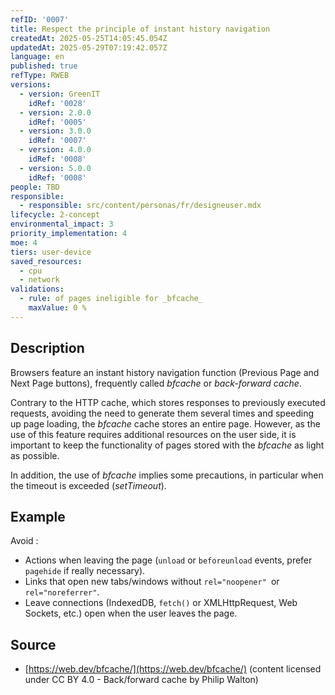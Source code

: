 ```yaml
---
refID: '0007'
title: Respect the principle of instant history navigation
createdAt: 2025-05-25T14:05:45.054Z
updatedAt: 2025-05-29T07:19:42.057Z
language: en
published: true
refType: RWEB
versions:
  - version: GreenIT
    idRef: '0028'
  - version: 2.0.0
    idRef: '0005'
  - version: 3.0.0
    idRef: '0007'
  - version: 4.0.0
    idRef: '0008'
  - version: 5.0.0
    idRef: '0008'
people: TBD
responsible:
  - responsible: src/content/personas/fr/designeuser.mdx
lifecycle: 2-concept
environmental_impact: 3
priority_implementation: 4
moe: 4
tiers: user-device
saved_resources:
  - cpu
  - network
validations:
  - rule: of pages ineligible for _bfcache_
    maxValue: 0 %
---
```


## Description

Browsers feature an instant history navigation function (Previous Page and Next Page buttons), frequently called *bfcache* or *back-forward cache*.

Contrary to the HTTP cache, which stores responses to previously executed requests, avoiding the need to generate them several times and speeding up page loading, the *bfcache* cache stores an entire page. However, as the use of this feature requires additional resources on the user side, it is important to keep the functionality of pages stored with the *bfcache* as light as possible.

In addition, the use of *bfcache* implies some precautions, in particular when the timeout is exceeded (*setTimeout*).

## Example

Avoid :

* Actions when leaving the page (`unload` or `beforeunload` events, prefer `pagehide` if really necessary).
* Links that open new tabs/windows without `rel="noopener" `or `rel="noreferrer"`.
* Leave connections (IndexedDB, `fetch()` or XMLHttpRequest, Web Sockets, etc.) open when the user leaves the page.

## Source

* [https://web.dev/bfcache/](https://web.dev/bfcache/) (content licensed under CC BY 4.0 - Back/forward cache by Philip Walton)
